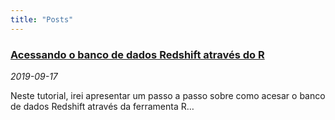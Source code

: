 ```yaml
---
title: "Posts" 
---
```


<!---
entries will follow this format:
<article>
<h3><a href=""> </a></h3>
<div class="summary">
<span><i class="fa fa-calendar"></i> _date_</span>
<p> ...</p>
<a class="btn btn-outline-primary btn-sm" href="">Full Post</a>
</div>
</article>
--->

<article>
<h3><a href="project_1.html">Acessando o banco de dados Redshift através do R</a></h3>
<div class="summary">
<span><i class="fa fa-calendar"></i> _2019-09-17_</span>
<p> Neste tutorial, irei apresentar um passo a passo sobre como acesar o banco de dados Redshift através da ferramenta R...</p>
</div>
</article>
